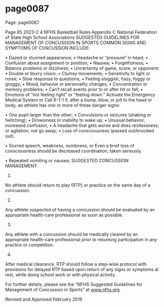 
# page0087

Page: page0087

Page 85 2023-2 4 NFHS Basketball Rules Appendix C National Federation of State High School Associations SUGGESTED GUIDELINES FOR MANAGEMENT OF CONCUSSION IN SPORTS COMMON SIGNS AND SYMPTOMS OF CONCUSSION INCLUDE:

• Dazed or stunned appearance; • Headache or “pressure” in head; • Confusion about assignment or position; • Nausea; • Forgetfulness; • Balance problems or dizziness; • Uncertainty of game, score, or opponent; • Double or blurry vision; • Clumsy movements; • Sensitivity to light or noise; • Slow response to questions; • Feeling sluggish, hazy, foggy or groggy; • Mood, behavior or personality changes; • Concentration or memory problems; • Can’t recall events prior to or after hit or fall; • Emotions of “not feeling right” or “feeling down.” Activate the Emergency Medical System or Call 9-1-1 if, after a bump, blow, or jolt to the head or body, an athlete has one or more of these danger signs:

• One pupil larger than the other; • Convulsions or seizures (shaking or twitching); • Drowsiness or inability to wake up; • Unusual behavior, increased confusion, • A headache that gets worse and does restlessness, or agitation; not go away; • Loss of consciousness (passed out/knocked out).

• Slurred speech, weakness, numbness, or Even a brief loss of consciousness should be decreased coordination; taken seriously.

• Repeated vomiting or nausea; SUGGESTED CONCUSSION MANAGEMENT:

1.

No athlete should return to play (RTP) or practice on the same day of a concussion.

2.

Any athlete suspected of having a concussion should be evaluated by an appropriate health-care professional as soon as possible.

3.

Any athlete with a concussion should be medically cleared by an appropriate health-care professional prior to resuming participation in any practice or competition.

4.

After medical clearance, RTP should follow a step-wise protocol with provisions for delayed RTP based upon return of any signs or symptoms at rest, while doing school work or with physical activity.

For further details, please see the “NFHS Suggested Guidelines for Management of Concussion in Sports” at www.nfhs.org.

Revised and Approved February 2019
  